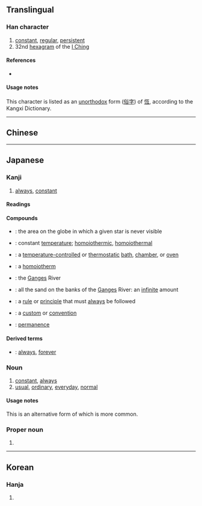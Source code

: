 {{also|恆}}
{{character info}}
==Translingual==

===Han character===
{{Han char|rn=61|rad=心|as=06|sn=9|four=91016|canj=PMAM|ids=⿰忄亘}}

# [[constant]], [[regular]], [[persistent]]
# 32nd [[hexagram]] of the [[I Ching]]

====References====
* {{Han ref|kx=0384.130|dkj=10527|hdz=42294.050|uh=6052|ud=24658}}

====Usage notes====
This character is listed as an [[unorthodox]] form ([[俗字]]) of [[恆]], according to the Kangxi Dictionary.

----

==Chinese==
{{zh-see|恆}}

----

==Japanese==
{{ja-kanji forms|恒|恆}}

===Kanji===
{{ja-kanji|rs=心06|kyu=恆}}

# [[always]], [[constant]]

====Readings====
{{ja-readings
|goon=ごう
|kanon=こう
|kun=つね-
|nanori=のぶ, ひさ, ひさし
}}

====Compounds====
{{der-top|Compounds}}
* {{ja-r|恒%隠%圏|こう%いん%けん}}: the area on the globe in which a given star is never visible
* {{ja-r|恒%温|こう%おん}}: constant [[temperature]]; [[homoiothermic]], [[homoiothermal]]
* {{ja-r|恒%温%槽|こう%おん%そう}}: a [[temperature-controlled]] or [[thermostatic]] [[bath]], [[chamber]], or [[oven]]
* {{ja-r|恒%温 動%物|こう%おん どう%ぶつ}}: a [[homoiotherm]]
* {{ja-r|恒%河|^こう%が}}: the [[Ganges]] River
* {{ja-r|恒%河%沙|^こう%が%しゃ}}: all the sand on the banks of the [[Ganges]] River: an [[infinite]] amount
* {{ja-r|恒%規|こう%き}}: a [[rule]] or [[principle]] that must [[always]] be followed
* {{ja-r|恒%儀|こう%ぎ}}: a [[custom]] or [[convention]]
* {{ja-r|恒%久|こう%きゅう}}: [[permanence]]
{{der-bottom}}

====Derived terms====
{{der-top}}
* {{ja-r|恒とわ|とことわ}}: [[always]], [[forever]]
{{der-bottom}}

===Noun===
{{ja-noun|つね}}

# [[constant]], [[always]]
# [[usual]], [[ordinary]], [[everyday]], [[normal]]
#: {{ja-usex|'''恒'''の服%装で出て行った。|'''つね''' の ふく%そう で でて いった。|He went out in his '''usual''' / '''normal''' / '''everyday''' clothes.}}

====Usage notes====
This is an alternative form of {{ja-l|常}} which is more common.

===Proper noun===
{{ja-pos|proper|ひさし}}

# {{given name|ja|male|sort=ひさし}}

----

==Korean==

===Hanja===
{{ko-hanja|hangeul=[[항]], [[긍]]|eumhun=|rv=hang, geung|mr=hang, kŭng|y=hang, kung}}

# {{rfdef|ko|sort=心06}}